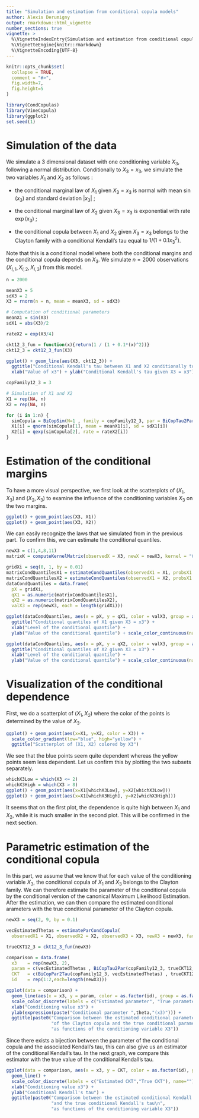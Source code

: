 ---
title: "Simulation and estimation from conditional copula models"
author: Alexis Derumigny
output: rmarkdown::html_vignette
number_sections: true
vignette: >
  %\VignetteIndexEntry{Simulation and estimation from conditional copula models}
  %\VignetteEngine{knitr::rmarkdown}
  %\VignetteEncoding{UTF-8}
---

```{r, include = FALSE}
knitr::opts_chunk$set(
  collapse = TRUE,
  comment = "#>",
  fig.width=7,
  fig.height=5
)
```

```{r setup}
library(CondCopulas)
library(VineCopula)
library(ggplot2)
set.seed(1)
```

# Simulation of the data

We simulate a 3 dimensional dataset with one conditioning variable $X_3$, following a normal distribution.
Conditionally to $X_3 = x_3$, we simulate the two variables $X_1$ and $X_2$ as follows :

* the conditional marginal law of $X_1$ given $X_3 = x_3$ is normal with mean $\sin(x_3)$ and standard deviation $|x_3|$ ;

* the conditional marginal law of $X_2$ given $X_3 = x_3$ is exponential with rate $\exp(x_3)$ ;

* the conditional copula between $X_1$ and $X_2$ given $X_3 = x_3$ belongs to the Clayton family with a conditional Kendall's tau equal to $1/(1 + 0.1 x_3^2)$.

Note that this is a conditional model where both the conditional margins and the conditional copula depends on $X_3$. We simulate $n = 2 000$ observations $(X_{i,1}, X_{i,2}, X_{i,3})$ from this model.

```{r}
n = 2000

meanX3 = 5
sdX3 = 2
X3 = rnorm(n = n, mean = meanX3, sd = sdX3)

# Computation of conditional parameters
meanX1 = sin(X3)
sdX1 = abs(X3)/2

rateX2 = exp(X3/4)

ckt12_3_fun = function(x){return(1 / (1 + 0.1*(x)^2))}
ckt12_3 = ckt12_3_fun(X3)

ggplot() + geom_line(aes(X3, ckt12_3)) + 
  ggtitle("Conditional Kendall's tau between X1 and X2 conditionally to X3 = x3") +
  xlab("Value of x3") + ylab("Conditional Kendall's tau given X3 = x3")

copFamily12_3 = 3

# Simulation of X1 and X2
X1 = rep(NA, n)
X2 = rep(NA, n)

for (i in 1:n) {
  simCopula = BiCopSim(N=1 , family = copFamily12_3, par = BiCopTau2Par(copFamily12_3 , ckt12_3[i] ))
  X1[i] = qnorm(simCopula[1], mean = meanX1[i], sd = sdX1[i])
  X2[i] = qexp(simCopula[2], rate = rateX2[i])
}

```


# Estimation of the conditional margins

To have a more visual perspective, we first look at the scatterplots of $(X_1, X_3)$ and $(X_2, X_3)$ to examine the influence of the conditioning variables $X_3$ on the two margins.

```{r}
ggplot() + geom_point(aes(X3, X1))
ggplot() + geom_point(aes(X3, X2))
```
We can easily recognize the laws that we simulated from in the previous part.
To confirm this, we can estimate the conditional quantiles.

```{r}
newX3 = c(1,4,8,11)
matrixK = computeKernelMatrix(observedX = X3, newX = newX3, kernel = "Gaussian", h = 0.5)

gridXi = seq(0, 1, by = 0.01)
matrixCondQuantilesX1 = estimateCondQuantiles(observedX1 = X1, probsX1 = gridXi, matrixK)
matrixCondQuantilesX2 = estimateCondQuantiles(observedX1 = X2, probsX1 = gridXi, matrixK)
dataCondQuantiles = data.frame(
  pX = gridXi, 
  qX1 = as.numeric(matrixCondQuantilesX1),
  qX2 = as.numeric(matrixCondQuantilesX2),
  valX3 = rep(newX3, each = length(gridXi)))

ggplot(dataCondQuantiles, aes(x = pX, y = qX1, color = valX3, group = as.factor(valX3))) + geom_line() +
  ggtitle("Conditional quantiles of X1 given X3 = x3") +
  xlab("Level of the conditional quantile") +
  ylab("Value of the conditional quantile") + scale_color_continuous(name = "Conditioning\nvalue x3")

ggplot(dataCondQuantiles, aes(x = pX, y = qX2, color = valX3, group = as.factor(valX3))) + geom_line() +
  ggtitle("Conditional quantiles of X2 given X3 = x3") +
  xlab("Level of the conditional quantile") +
  ylab("Value of the conditional quantile") + scale_color_continuous(name = "Conditioning\nvalue x3")

```

# Visualization of the conditional dependence

First, we do a scatterplot of $(X_1, X_2)$ where the color of the points is determined by the value of $X_3$.

```{r}
ggplot() + geom_point(aes(x=X1, y=X2, color = X3)) + 
  scale_color_gradient(low="blue", high="yellow") +
  ggtitle("Scatterplot of (X1, X2) colored by X3")

```

We see that the blue points seem quite dependent whereas the yellow points seem less dependent.
Let us confirm this by plotting the two subsets separately.

```{r}
whichX3Low = which(X3 <= 2)
whichX3High = which(X3 > 8)
ggplot() + geom_point(aes(x=X1[whichX3Low], y=X2[whichX3Low]))
ggplot() + geom_point(aes(x=X1[whichX3High], y=X2[whichX3High]))

```
It seems that on the first plot, the dependence is quite high between $X_1$ and $X_2$, while it is much smaller in the second plot. This will be confirmed in the next section.


# Parametric estimation of the conditional copula

In this part, we assume that we know that for each value of the conditioning variable $X_3$, the conditional copula of $X_1$ and $X_3$ belongs to the Clayton family. We can therefore estimate the parameter of the conditional copula by the conditional version of the canonical Maximum Likelihood Estimation.
After the estimation, we can then compare the estimated conditional arameters with the true conditional parameter of the Clayton copula.

```{r}
newX3 = seq(2, 9, by = 0.1)

vecEstimatedThetas = estimateParCondCopula(
  observedX1 = X1, observedX2 = X2, observedX3 = X3, newX3 = newX3, family = 3, h = 0.08)

trueCKT12_3 = ckt12_3_fun(newX3)

comparison = data.frame(
  x3    = rep(newX3, 2),
  param = c(vecEstimatedThetas , BiCopTau2Par(copFamily12_3, trueCKT12_3)),
  CKT   = c(BiCopPar2Tau(copFamily12_3, vecEstimatedThetas) , trueCKT12_3),
  id    = rep(1:2,each=length(newX3)))

ggplot(data = comparison) +
  geom_line(aes(x = x3, y = param, color = as.factor(id), group = as.factor(id))) +
  scale_color_discrete(labels = c("Estimated parameter", "True parameter"), name="") + 
  xlab("Conditioning value x3") +
  ylab(expression(paste("Conditional parameter ",theta,"(x3)"))) + 
  ggtitle(paste0("Comparison between the estimated conditional parameter\n",
                 "of the Clayton copula and the true conditional parameter\n",
                 "as functions of the conditioning variable X3"))
```
Since there exists a bijection between the parameter of the conditional copula and the associated Kendall's tau, this can also give us an estimator of the conditional Kendall's tau. In the next graph, we compare this estimator with the true value of the conditional Kendall's tau.

```{r}

ggplot(data = comparison, aes(x = x3, y = CKT, color = as.factor(id), group = as.factor(id))) +
  geom_line() +
  scale_color_discrete(labels = c("Estimated CKT","True CKT"), name="") + 
  xlab("Conditioning value x3") +
  ylab("Conditional Kendall's tau") + 
  ggtitle(paste0("Comparison between the estimated conditional Kendall's tau\n",
                 "and the true conditional Kendall's tau\n",
                 "as functions of the conditioning variable X3"))

```


